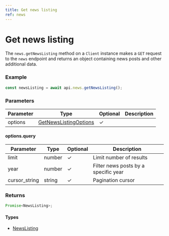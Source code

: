 ```yaml
---
title: Get news listing
ref: news
---
```


# Get news listing

The `news.getNewsListing` method on a `Client` instance makes a `GET` request to the `news` endpoint and returns an object containing news posts and other additional data.

### Example

```ts
const newsListing = await api.news.getNewsListing();
```

### Parameters

| Parameter | Type                                                          | Optional | Description |
| --------- | ------------------------------------------------------------- | -------- | ----------- |
| options   | [GetNewsListingOptions](/references/get-news-listing-options) | ✓        |             |

#### options.query

| Parameter     | Type   | Optional | Description                          |
| ------------- | ------ | -------- | ------------------------------------ |
| limit         | number | ✓        | Limit number of results              |
| year          | number | ✓        | Filter news posts by a specific year |
| cursor_string | string | ✓        | Pagination cursor                    |

### Returns

```ts
Promise<NewsListing>;
```

#### Types

- [NewsListing](/references/news-listing)
